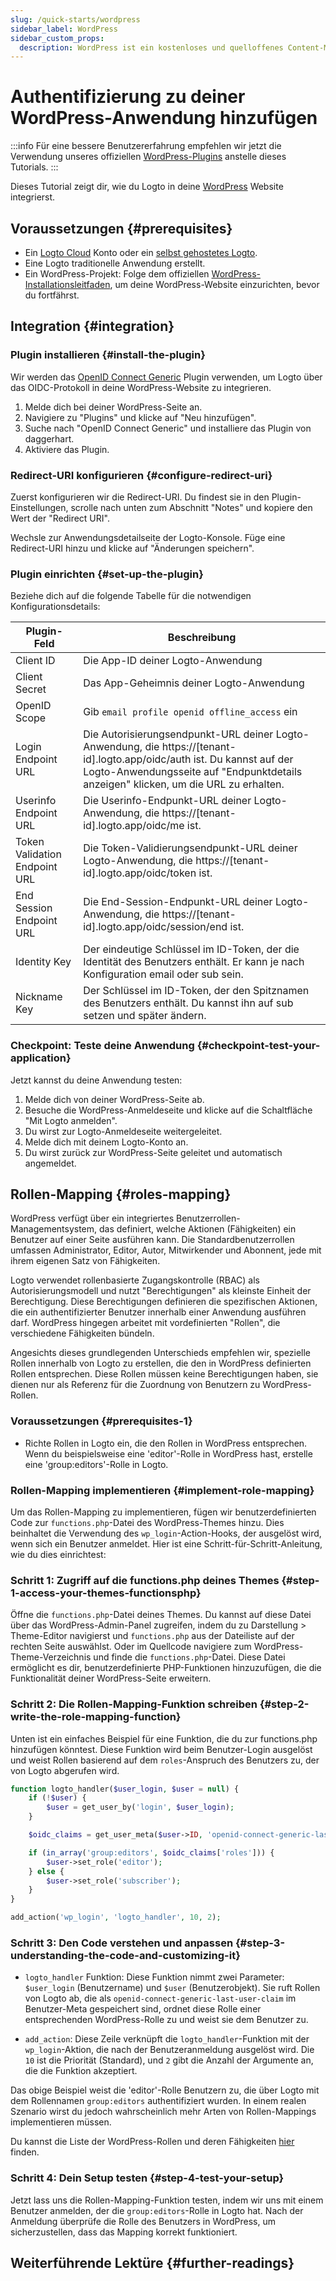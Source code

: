```yaml
---
slug: /quick-starts/wordpress
sidebar_label: WordPress
sidebar_custom_props:
  description: WordPress ist ein kostenloses und quelloffenes Content-Management-System.
---
```



# Authentifizierung zu deiner WordPress-Anwendung hinzufügen

:::info
Für eine bessere Benutzererfahrung empfehlen wir jetzt die Verwendung unseres offiziellen [WordPress-Plugins](../wordpress-plugin/README.mdx) anstelle dieses Tutorials.
:::

Dieses Tutorial zeigt dir, wie du Logto in deine [WordPress](https://wordpress.org) Website integrierst.

## Voraussetzungen \{#prerequisites}

- Ein [Logto Cloud](https://cloud.logto.io) Konto oder ein [selbst gehostetes Logto](/introduction/set-up-logto-oss).
- Eine Logto traditionelle Anwendung erstellt.
- Ein WordPress-Projekt: Folge dem offiziellen [WordPress-Installationsleitfaden](https://wordpress.org/support/article/how-to-install-wordpress/), um deine WordPress-Website einzurichten, bevor du fortfährst.

## Integration \{#integration}

### Plugin installieren \{#install-the-plugin}

Wir werden das [OpenID Connect Generic](https://wordpress.org/plugins/generic-openid-connect/) Plugin verwenden, um Logto über das OIDC-Protokoll in deine WordPress-Website zu integrieren.

1. Melde dich bei deiner WordPress-Seite an.
2. Navigiere zu "Plugins" und klicke auf "Neu hinzufügen".
3. Suche nach "OpenID Connect Generic" und installiere das Plugin von daggerhart.
4. Aktiviere das Plugin.

### Redirect-URI konfigurieren \{#configure-redirect-uri}

Zuerst konfigurieren wir die Redirect-URI. Du findest sie in den Plugin-Einstellungen, scrolle nach unten zum Abschnitt "Notes" und kopiere den Wert der "Redirect URI".

Wechsle zur Anwendungsdetailseite der Logto-Konsole. Füge eine Redirect-URI hinzu und klicke auf "Änderungen speichern".

### Plugin einrichten \{#set-up-the-plugin}

Beziehe dich auf die folgende Tabelle für die notwendigen Konfigurationsdetails:

| Plugin-Feld                   | Beschreibung                                                                                                                                                                                                    |
| ----------------------------- | --------------------------------------------------------------------------------------------------------------------------------------------------------------------------------------------------------------- |
| Client ID                     | Die App-ID deiner Logto-Anwendung                                                                                                                                                                               |
| Client Secret                 | Das App-Geheimnis deiner Logto-Anwendung                                                                                                                                                                        |
| OpenID Scope                  | Gib `email profile openid offline_access` ein                                                                                                                                                                   |
| Login Endpoint URL            | Die Autorisierungsendpunkt-URL deiner Logto-Anwendung, die https://[tenant-id].logto.app/oidc/auth ist. Du kannst auf der Logto-Anwendungsseite auf "Endpunktdetails anzeigen" klicken, um die URL zu erhalten. |
| Userinfo Endpoint URL         | Die Userinfo-Endpunkt-URL deiner Logto-Anwendung, die https://[tenant-id].logto.app/oidc/me ist.                                                                                                                |
| Token Validation Endpoint URL | Die Token-Validierungsendpunkt-URL deiner Logto-Anwendung, die https://[tenant-id].logto.app/oidc/token ist.                                                                                                    |
| End Session Endpoint URL      | Die End-Session-Endpunkt-URL deiner Logto-Anwendung, die https://[tenant-id].logto.app/oidc/session/end ist.                                                                                                    |
| Identity Key                  | Der eindeutige Schlüssel im ID-Token, der die Identität des Benutzers enthält. Er kann je nach Konfiguration email oder sub sein.                                                                               |
| Nickname Key                  | Der Schlüssel im ID-Token, der den Spitznamen des Benutzers enthält. Du kannst ihn auf sub setzen und später ändern.                                                                                            |

### Checkpoint: Teste deine Anwendung \{#checkpoint-test-your-application}

Jetzt kannst du deine Anwendung testen:

1. Melde dich von deiner WordPress-Seite ab.
2. Besuche die WordPress-Anmeldeseite und klicke auf die Schaltfläche "Mit Logto anmelden".
3. Du wirst zur Logto-Anmeldeseite weitergeleitet.
4. Melde dich mit deinem Logto-Konto an.
5. Du wirst zurück zur WordPress-Seite geleitet und automatisch angemeldet.

## Rollen-Mapping \{#roles-mapping}

WordPress verfügt über ein integriertes Benutzerrollen-Managementsystem, das definiert, welche Aktionen (Fähigkeiten) ein Benutzer auf einer Seite ausführen kann. Die Standardbenutzerrollen umfassen Administrator, Editor, Autor, Mitwirkender und Abonnent, jede mit ihrem eigenen Satz von Fähigkeiten.

Logto verwendet rollenbasierte Zugangskontrolle (RBAC) als Autorisierungsmodell und nutzt "Berechtigungen" als kleinste Einheit der Berechtigung. Diese Berechtigungen definieren die spezifischen Aktionen, die ein authentifizierter Benutzer innerhalb einer Anwendung ausführen darf. WordPress hingegen arbeitet mit vordefinierten "Rollen", die verschiedene Fähigkeiten bündeln.

Angesichts dieses grundlegenden Unterschieds empfehlen wir, spezielle Rollen innerhalb von Logto zu erstellen, die den in WordPress definierten Rollen entsprechen. Diese Rollen müssen keine Berechtigungen haben, sie dienen nur als Referenz für die Zuordnung von Benutzern zu WordPress-Rollen.

### Voraussetzungen \{#prerequisites-1}

- Richte Rollen in Logto ein, die den Rollen in WordPress entsprechen. Wenn du beispielsweise eine 'editor'-Rolle in WordPress hast, erstelle eine 'group:editors'-Rolle in Logto.

### Rollen-Mapping implementieren \{#implement-role-mapping}

Um das Rollen-Mapping zu implementieren, fügen wir benutzerdefinierten Code zur `functions.php`-Datei des WordPress-Themes hinzu. Dies beinhaltet die Verwendung des `wp_login`-Action-Hooks, der ausgelöst wird, wenn sich ein Benutzer anmeldet. Hier ist eine Schritt-für-Schritt-Anleitung, wie du dies einrichtest:

### Schritt 1: Zugriff auf die functions.php deines Themes \{#step-1-access-your-themes-functionsphp}

Öffne die `functions.php`-Datei deines Themes. Du kannst auf diese Datei über das WordPress-Admin-Panel zugreifen, indem du zu Darstellung > Theme-Editor navigierst und `functions.php` aus der Dateiliste auf der rechten Seite auswählst. Oder im Quellcode navigiere zum WordPress-Theme-Verzeichnis und finde die `functions.php`-Datei. Diese Datei ermöglicht es dir, benutzerdefinierte PHP-Funktionen hinzuzufügen, die die Funktionalität deiner WordPress-Seite erweitern.

### Schritt 2: Die Rollen-Mapping-Funktion schreiben \{#step-2-write-the-role-mapping-function}

Unten ist ein einfaches Beispiel für eine Funktion, die du zur functions.php hinzufügen könntest. Diese Funktion wird beim Benutzer-Login ausgelöst und weist Rollen basierend auf dem `roles`-Anspruch des Benutzers zu, der von Logto abgerufen wird.

```php
function logto_handler($user_login, $user = null) {
	if (!$user) {
		$user = get_user_by('login', $user_login);
	}

	$oidc_claims = get_user_meta($user->ID, 'openid-connect-generic-last-user-claim', true);

	if (in_array('group:editors', $oidc_claims['roles'])) {
		$user->set_role('editor');
	} else {
		$user->set_role('subscriber');
	}
}

add_action('wp_login', 'logto_handler', 10, 2);
```

### Schritt 3: Den Code verstehen und anpassen \{#step-3-understanding-the-code-and-customizing-it}

- `logto_handler` Funktion: Diese Funktion nimmt zwei Parameter: `$user_login` (Benutzername) und `$user` (Benutzerobjekt). Sie ruft Rollen von Logto ab, die als `openid-connect-generic-last-user-claim` im Benutzer-Meta gespeichert sind, ordnet diese Rolle einer entsprechenden WordPress-Rolle zu und weist sie dem Benutzer zu.

- `add_action`: Diese Zeile verknüpft die `logto_handler`-Funktion mit der `wp_login`-Aktion, die nach der Benutzeranmeldung ausgelöst wird. Die `10` ist die Priorität (Standard), und `2` gibt die Anzahl der Argumente an, die die Funktion akzeptiert.

Das obige Beispiel weist die 'editor'-Rolle Benutzern zu, die über Logto mit dem Rollennamen `group:editors` authentifiziert wurden. In einem realen Szenario wirst du jedoch wahrscheinlich mehr Arten von Rollen-Mappings implementieren müssen.

Du kannst die Liste der WordPress-Rollen und deren Fähigkeiten [hier](https://wordpress.org/support/article/roles-and-capabilities/) finden.

### Schritt 4: Dein Setup testen \{#step-4-test-your-setup}

Jetzt lass uns die Rollen-Mapping-Funktion testen, indem wir uns mit einem Benutzer anmelden, der die `group:editors`-Rolle in Logto hat. Nach der Anmeldung überprüfe die Rolle des Benutzers in WordPress, um sicherzustellen, dass das Mapping korrekt funktioniert.

## Weiterführende Lektüre \{#further-readings}

<FurtherReadings />
